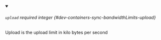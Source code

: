 
<details className="config-field" data-expandable="false" open>
<summary>

###### `upload` <span class="config-field-required" data-required="false">required</span> <span class="config-field-type">integer</span> <span class="config-field-default"></span> <span class="config-field-enum"></span> {#dev-containers-sync-bandwidthLimits-upload}

Upload is the upload limit in kilo bytes per second

</summary>



</details>
